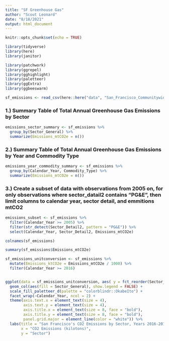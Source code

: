 ```yaml
---
title: "SF Greenhouse Gas"
author: "Scout Leonard"
date: "8/18/2021"
output: html_document
---
```


```r
knitr::opts_chunk$set(echo = TRUE)

library(tidyverse)
library(here)
library(janitor)

library(patchwork)
library(ggrepel)
library(gghighlight)
library(paletteer)
library(ggExtra)
library(ggbeeswarm)

sf_emissions <- read_csv(here::here("data", "San_Francisco_Communitywide_Greenhouse_Gas_Inventory.csv"))
```

### 1.) Summary Table of Total Annual Greenhouse Gas Emissions by Sector
```r
emissions_sector_summary <- sf_emissions %>% 
  group_by(Sector_General) %>% 
  summarize(Emissions_mtCO2e = n())
```

### 2.) Summary Table of Total Annual Greenhouse Gas Emissions by Year and Commodity Type

```r
emissions_year_commodity_summary <- sf_emissions %>% 
  group_by(Calendar_Year, Commodity_Type) %>% 
  summarize(Emissions_mtCO2e = n())
```

### 3.) Create a subset of data with observations from 2005 on, for only observations where sector_datail2 contains "PG&E", then limit columns to calendar year, sector detail, and emmitions mtCO2

```r
emissions_subset <- sf_emissions %>% 
  filter(Calendar_Year >= 2005) %>% 
  filter(str_detect(Sector_Detail2, pattern = "PG&E")) %>% 
  select(Calendar_Year, Sector_Detail2, Emissions_mtCO2e)
```



```r

colnames(sf_emissions)

summary(sf_emissions$Emissions_mtCO2e)

sf_emissions_unitconversion <- sf_emissions %>% 
  mutate(Emissions_ktCO2e = Emissions_mtCO2e / 1000) %>% 
  filter(Calendar_Year >= 2016)


ggplot(data = sf_emissions_unitconversion, aes( y = fct_reorder(Sector_General, Emissions_ktCO2e), x = Emissions_ktCO2e)) +
  geom_col(aes(fill = Sector_General), show.legend = FALSE) +
  scale_fill_paletteer_d(palette = "colorblindr::OkabeIto") +
  facet_wrap(~Calendar_Year, ncol = 2) +
  theme(axis.text.x = element_text(size = 4),
        axis.text.y = element_text(size = 4),
        axis.title.x = element_text(size = 8, face = "bold"),
        axis.title.y = element_text(size = 8, face = "bold"),
        panel.grid.major = element_line(color = "white")) %>% 
  labs(title = "San Francisco's CO2 Emissions by Sector, Years 2016-2019",
       x = "CO2 Emissions (kilotons)",
       y = "Sector")
```

